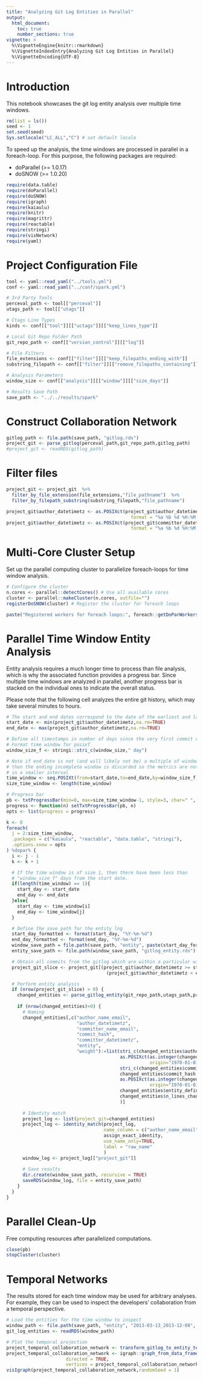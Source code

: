 ```yaml
---
title: "Analyzing Git Log Entities in Parallel"
output: 
  html_document:
    toc: true
    number_sections: true
vignette: >
  %\VignetteEngine{knitr::rmarkdown}
  %\VignetteIndexEntry{Analyzing Git Log Entities in Parallel}
  %\VignetteEncoding{UTF-8}
---
```


# Introduction

This notebook showcases the git log entity analysis over multiple time windows.

```r
rm(list = ls())
seed <- 1
set.seed(seed)
Sys.setlocale("LC_ALL","C") # set default locale
```

To speed up the analysis, the time windows are processed in parallel in a foreach-loop. For this purpose, the following packages are required:

* doParallel (>= 1.0.17)
* doSNOW (>= 1.0.20)

```r
require(data.table)
require(doParallel)
require(doSNOW)
require(igraph)
require(kaiaulu)
require(knitr)
require(magrittr)
require(reactable)
require(stringi)
require(visNetwork)
require(yaml)
```

# Project Configuration File

```r
tool <- yaml::read_yaml("../tools.yml")
conf <- yaml::read_yaml("../conf/spark.yml")

# 3rd Party Tools
perceval_path <- tool[["perceval"]]
utags_path <- tool[["utags"]]

# Ctags Line Types
kinds <- conf[["tool"]][["uctags"]][["keep_lines_type"]]

# Local Git Repo Folder Path
git_repo_path <- conf[["version_control"]][["log"]]

# File Filters
file_extensions <- conf[["filter"]][["keep_filepaths_ending_with"]]
substring_filepath <- conf[["filter"]][["remove_filepaths_containing"]]

# Analysis Parameters
window_size <- conf[["analysis"]][["window"]][["size_days"]]

# Results Save Path
save_path <- "../../results/spark"
```

# Construct Collaboration Network

```r
gitlog_path <- file.path(save_path, "gitlog.rds")
project_git <- parse_gitlog(perceval_path,git_repo_path,gitlog_path)
#project_git <- readRDS(gitlog_path)
```

# Filter files

```r
project_git <- project_git  %>%
  filter_by_file_extension(file_extensions,"file_pathname")  %>% 
  filter_by_filepath_substring(substring_filepath,"file_pathname")
```

```r
project_git$author_datetimetz <- as.POSIXct(project_git$author_datetimetz,
                                              format = "%a %b %d %H:%M:%S %Y %z", tz = "UTC")
project_git$author_datetimetz <- as.POSIXct(project_git$committer_datetimetz,
                                              format = "%a %b %d %H:%M:%S %Y %z", tz = "UTC")
```

# Multi-Core Cluster Setup

Set up the parallel computing cluster to parallelize foreach-loops for time window analysis.

```r
# Configure the cluster
n.cores <- parallel::detectCores() # Use all available cores
cluster <- parallel::makeCluster(n.cores, outfile="")
registerDoSNOW(cluster) # Register the cluster for foreach loops

paste("Registered workers for foreach loops:", foreach::getDoParWorkers())
```

# Parallel Time Window Entity Analysis

Entity analysis requires a much longer time to process than file analysis, which is why the associated function provides a progress bar. Since multiple time windows are analyzed in parallel, another progress bar is stacked on the individual ones to indicate the overall status. 

Please note that the following cell analyzes the entire git history, which may take several minutes to hours.

```r
# The start and end dates correspond to the date of the earliest and latest commit, respectively.
start_date <- min(project_git$author_datetimetz,na.rm=TRUE)
end_date <- max(project_git$author_datetimetz,na.rm=TRUE)

# Define all timestamps in number of days since the very first commit of the repo
# Format time window for posixT
window_size_f <- stringi::stri_c(window_size," day")

# Note if end_date is not (and will likely not be) a multiple of window_size, 
# then the ending incomplete window is discarded so the metrics are not calculated 
# in a smaller interval
time_window <- seq.POSIXt(from=start_date,to=end_date,by=window_size_f)
size_time_window <- length(time_window)

# Progress bar
pb <- txtProgressBar(min=0, max=size_time_window-1, style=3, char=" ", width=85)
progress <- function(n) setTxtProgressBar(pb, n)
opts <- list(progress = progress)

k <- 0
foreach(
  j = 2:size_time_window,
  .packages = c("kaiaulu", "reactable", "data.table", "stringi"),
  .options.snow = opts
) %dopar% {
  i <- j - 1
  k <- k + 1

  # If the time window is of size 1, then there have been less than
  # "window_size_f" days from the start date.
  if(length(time_window) == 1){
    start_day <- start_date
    end_day <- end_date
  }else{
    start_day <- time_window[i]
    end_day <- time_window[j]
  }

  # Define the save path for the entity log
  start_day_formatted <- format(start_day, "%Y-%m-%d")
  end_day_formatted <- format(end_day, "%Y-%m-%d")
  window_save_path = file.path(save_path, "entity", paste(start_day_formatted, "_", end_day_formatted, sep=""))
  entity_save_path <- file.path(window_save_path, "gitlog_entity.rds")

  # Obtain all commits from the gitlog which are within a particular window_size
  project_git_slice <- project_git[(project_git$author_datetimetz >= start_day) &
                                     (project_git$author_datetimetz < end_day), ]

  # Perform entity analysis
  if (nrow(project_git_slice) > 0) {
    changed_entities <- parse_gitlog_entity(git_repo_path,utags_path,project_git_slice,kinds,progress_bar=TRUE)
    
    if (nrow(changed_entities)>0) {
      # Naming
      changed_entities[,c("author_name_email",
                          "author_datetimetz",
                          "committer_name_email",
                          "commit_hash",
                          "committer_datetimetz",
                          "entity",
                          "weight"):=list(stri_c(changed_entities$author_name,changed_entities$author_email,sep= " "),
                                          as.POSIXct(as.integer(changed_entities$author_timestamp),
                                                     origin="1970-01-01",tz = "UTC"),
                                          stri_c(changed_entities$committer_name,changed_entities$committer_email,sep= " "),
                                          changed_entities$commit_hash,
                                          as.POSIXct(as.integer(changed_entities$committer_timestamp),
                                                     origin="1970-01-01",tz = "UTC"),
                                          changed_entities$entity_definition_name,
                                          changed_entities$n_lines_changed
                                          )]
      
      # Identity match
      project_log <- list(project_git=changed_entities)
      project_log <- identity_match(project_log,
                                    name_column = c("author_name_email"),
                                    assign_exact_identity,
                                    use_name_only=TRUE,
                                    label = "raw_name"
                                    )
      window_log <- project_log[["project_git"]]
      
      # Save results
      dir.create(window_save_path, recursive = TRUE)
      saveRDS(window_log, file = entity_save_path)
    }
  }
}
```

# Parallel Clean-Up

Free computing resources after parallelized computations.

```r
close(pb)
stopCluster(cluster)
```

# Temporal Networks 

The results stored for each time window may be used for arbitrary analyses. For example, they can be used to inspect the developers' collaboration from a temporal perspective.

```r
# Load the entities for the time window to inspect
window_path <- file.path(save_path, "entity", "2013-03-13_2013-12-08", "gitlog_entity.rds")
git_log_entities <- readRDS(window_path)

# Plot the temporal projection
project_temporal_collaboration_network <- transform_gitlog_to_entity_temporal_network(git_log_entities)
project_temporal_collaboration_network <- igraph::graph_from_data_frame(d=project_temporal_collaboration_network[["edgelist"]],
                      directed = TRUE,
                      vertices = project_temporal_collaboration_network[["nodes"]])
visIgraph(project_temporal_collaboration_network,randomSeed = 1)
```

